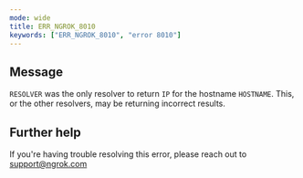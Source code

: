 ```yaml
---
mode: wide
title: ERR_NGROK_8010
keywords: ["ERR_NGROK_8010", "error 8010"]
---
```


## Message

`RESOLVER` was the only resolver to return `IP` for the hostname `HOSTNAME`. This, or the other resolvers, may be returning incorrect results.

## Further help

If you're having trouble resolving this error, please reach out to [support@ngrok.com](mailto:support@ngrok.com?subject=Help%20with%20ERR_NGROK_8010)
